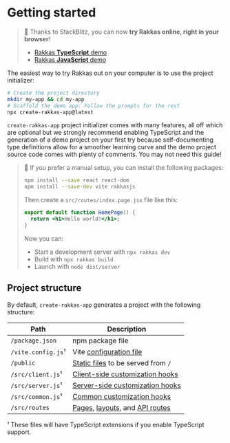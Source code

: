 # Getting started

> 🚀 Thanks to StackBlitz, you can now **try Rakkas online, right in your browser**!
>
> - [Rakkas **TypeScript** demo](https://stackblitz.com/edit/rakkas-demo-ts?file=src%2Fpages%2Fpage.tsx)
> - [Rakkas **JavaScript** demo](https://stackblitz.com/edit/rakkas-demo?file=src%2Fpages%2Fpage.jsx)

The easiest way to try Rakkas out on your computer is to use the project initializer:

```bash
# Create the project directory
mkdir my-app && cd my-app
# Scaffold the demo app: Follow the prompts for the rest
npx create-rakkas-app@latest
```

`create-rakkas-app` project initializer comes with many features, all off which are optional but we strongly recommend enabling TypeScript and the generation of a demo project on your first try because self-documenting type definitions allow for a smoother learning curve and the demo project source code comes with plenty of comments. You may not need this guide!

> 👷 If you prefer a manual setup, you can install the following packages:
>
> ```bash
> npm install --save react react-dom
> npm install --save-dev vite rakkasjs
> ```
>
> Then create a `src/routes/index.page.jsx` file like this:
>
> ```jsx
> export default function HomePage() {
> 	return <h1>Hello world!</h1>;
> }
> ```
>
> Now you can:
>
> - Start a development server with `npx rakkas dev`
> - Build with `npx rakkas build`
> - Launch with `node dist/server`

## Project structure

By default, `create-rakkas-app` generates a project with the following structure:

| Path               | Description                                                                        |
| ------------------ | ---------------------------------------------------------------------------------- |
| `/package.json`    | npm package file                                                                   |
| `/vite.config.js`¹ | Vite [configuration file](./configuration-options)                                 |
| `/public`          | [Static files](./serving-static-files) to be served from `/`                       |
| `/src/client.js`¹  | [Client-side customization hooks](./customization-hooks#server-side)               |
| `/src/server.js`¹  | [Server-side customization hooks](./customization-hooks#client-side)               |
| `/src/common.js`¹  | [Common customization hooks](./customization-hooks#common)                         |
| `/src/routes`      | [Pages](./pages-and-routing), [layouts](./layouts), and [API routes](./api-routes) |

¹ These files will have TypeScript extensions if you enable TypeScript support.
